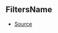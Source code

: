 ## FiltersName



- [Source](https://github.com/Androz2091/discord-player/blob/e435396/packages/discord-player/src/types/types.ts#L11)
